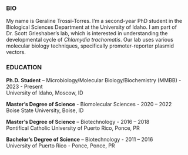 
### BIO

My name is Geraline Trossi-Torres. I'm a second-year PhD student in the Biological Sciences Department at the University of Idaho. I am part of Dr. Scott Grieshaber's lab, which is interested in understanding the developmental cycle of *Chlamydia trachomatis*. Our lab uses various molecular biology techniques, specifically promoter-reporter plasmid vectors.

### EDUCATION

**Ph.D. Student** – Microbiology/Molecular Biology/Biochemistry (MMBB) - 2023 - Present  
University of Idaho, Moscow, ID

**Master's Degree of Science** - Biomolecular Sciences - 2020 – 2022  
Boise State University, Boise, ID

**Master's Degree of Science** – Biotechnology - 2016 – 2018  
Pontifical Catholic University of Puerto Rico, Ponce, PR

**Bachelor's Degree of Science** – Biotechnology - 2011 – 2016  
University of Puerto Rico - Ponce, Ponce, PR
